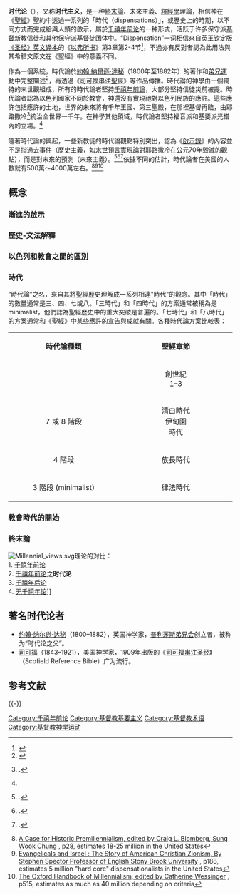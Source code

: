 {{Pathnav|基督教|基督教神学|基督教末世论|千禧年主义|千禧年前论}}
{{基督教末世论}}

'''时代论'''（{{lang-en|Dispensationalism}}），又称'''时代主义'''，是一种[[基督教末世論|終末論]]、未來主義、[[釋經學|釋經學]]理論，相信神在《[[聖經|聖經]]》聖約中透過一系列的「時代（dispensations）」，或歷史上的時期，以不同方式而完成給與人類的啟示，屬於[[千禧年前论|千禧年前论]]的一种形式，活跃于许多保守派[[基督新教|基督新教]]信徒和其他保守派基督徒团体中。“Dispensation”一词相信來自[[英王|英王]][[钦定版圣经|钦定版《圣经》英文译本]]的《[[以弗所书|以弗所书]]》第3章第2-4节<ref>{{cite web| title =以弗所书 3:2-4 (钦定版)| publisher =BibleGateway.com| url =http://www.biblegateway.com/passage/?search=Ephesians%203:2-4;&version=9;| accessdate =2007-11-30}}</ref>，不過亦有反對者認為此用法與其希腊文原文{{lang|el|οỉκονομία}}在《聖經》中的意義不同。

作為一個系統，時代論於[[約翰·納爾遜·達秘|約翰·納爾遜·達秘]]（1800年至1882年）的著作和[[普利茅斯弟兄會|弟兄運動]]中完整闡述<ref name='blaising'>{{Cite book | last1 = Blaising | first1 = Craig A. | first2 = Darrell L | last2 = Bock | title = Progressive Dispensationalism | location = Wheaton, IL | year = 1993 | publisher = BridgePoint | isbn = 1-56476-138-X}}</ref>，再透過《[[司可福串注聖經|司可福串注聖經]]》等作品傳播。時代論的神學由一個獨特的末世觀組成，所有的時代論者堅持[[千禧年前論|千禧年前論]]，大部分堅持信徒災前被提。時代論者認為以色列國家不同於教會，神還沒有實現祂對以色列民族的應許。這些應許包括應許的土地，世界的未來將有千年王國、第三聖殿，在那裡基督再臨，由耶路撒冷<ref>{{Cite book | last = Ryrie | first = Charles Caldwell | title = Basic Theology | url = https://archive.org/details/basictheology0000ryri | location = Wheaton, Ill | publisher = Victor Books | isbn = 0-89693-814-X | year = 1986 | pages = [https://archive.org/details/basictheology0000ryri/page/508 508]–9}}.</ref>統治全世界一千年。在神學其他領域，時代論者堅持福音派和基要派光譜內的立場。<ref name='blaising'/>

隨著時代論的興起，一些新教徒的時代論觀點特別突出，認為《[[啟示錄|啟示錄]]》的內容並不是指過去事件（歷史主義，如[[末世預言實現論|末世預言實現論]]對耶路撒冷在公元70年毀滅的觀點），而是對未來的預測（未來主義）。<ref>{{Citation | first = Gerhard | last = Hasel | title = Crossroads in Prophetic Interpretation: Historicism versus Futurism | type = paper | publisher = World Ministers Council | date = July 3, 1990 | place = Indianapolis, [[Indiana|IN]]}}.</ref><ref>{{Citation | first = Francis Nigel | last = Lee | author-link = Francis Nigel Lee | title = John's Revelation Unveiled | year = 2000}}.</ref><ref>{{Citation | first = David Pio | last = Gullon | title = Two Hundred Years From Lacunza: The Impact of His Eschatalogical Thought on Prophetic Studies and Modern Futurism | publisher = The First International Jerusalem Bible Conference |date=June 1998}}.</ref>依據不同的估計，時代論者在美國的人數就有500萬〜4000萬左右。<ref>[http://books.google.co.uk/books?id=huMlsCYyI5YC&pg=PT29 A Case for Historic Premillennialism, edited by Craig L. Blomberg, Sung Wook Chung] {{Wayback|url=http://books.google.co.uk/books?id=huMlsCYyI5YC&pg=PT29 |date=20190306044501 }}, p28, estimates 18-25 million in the United States</ref><ref>[http://books.google.co.uk/books?id=Fi8sJ6iOX_cC&pg=PA188 Evangelicals and Israel : The Story of American Christian Zionism, By Stephen Spector Professor of English Stony Brook University] {{Wayback|url=http://books.google.co.uk/books?id=Fi8sJ6iOX_cC&pg=PA188 |date=20190306044743 }}, p188, estimates 5 million "hard core" dispensationalists in the United States</ref><ref>[http://books.google.co.uk/books?id=dxCREXd3YKIC&pg=PA515 The Oxford Handbook of Millennialism, edited by Catherine Wessinger] {{Wayback|url=http://books.google.co.uk/books?id=dxCREXd3YKIC&pg=PA515 |date=20190306043644 }}, p515, estimates as much as 40 million depending on criteria</ref>

== 概念 ==

=== 漸進的啟示 ===
=== 歷史-文法解釋 ===
=== 以色列和教會之間的區別 ===
=== 時代 ===
“時代論”之名，來自其將聖經歷史理解成一系列相連"時代"的觀念。其中「時代」的數量通常是三、四、七或八。「三時代」和「四時代」的方案通常被稱為是minimalist，他們認為聖經歷史中的重大突破是普遍的。「七時代」和「八時代」的方案通常和《聖經》中某些應許的宣告與成就有關。各種時代論方案比較表：

{| 
|-
| style="width:8%" align="center" bgcolor="#ccffff" | '''時代論種類'''
| align="center" colspan="8" rowspan="1" bgcolor="#ccffff"| '''聖經章節'''
|-
| style="width:8%" align="center" bgcolor="#ccffff" |
| style="width:11%" align="center" bgcolor="#FFFFCC" | 創世紀<br />  1–3
| style="width:11%" align="center" bgcolor="#FFFFCC" | 創世紀<br />  3–8
| style="width:11%" align="center" bgcolor="#FFFFCC" | 創世紀<br />  9–11
| style="width:11%" align="center" bgcolor="#FFFFCC" | 創世紀<br />  12-<br /> 出埃及記<br /> 19
| style="width:11%" align="center" bgcolor="#FFFFCC" | 出埃及記 20-<br />教會建立
| style="width:11%" align="center" bgcolor="#FFFFCC" | 教會時期<br />-被提
| style="width:11%" align="center" bgcolor="#FFFFCC" | 啟示錄 20:4–6
| style="width:11%" align="center" bgcolor="#FFFFCC" | 啟示錄 20–22
|-
| align="center" bgcolor="#ccffff" | 7 或 8 階段
| align="center" bgcolor="#8cffc5" | 清白時代<br />伊甸園<br /> 時代
| align="center" bgcolor="#8cffc5" | 是非之心<br /> 時代<br />洪水前<br /> 時代 
| align="center" bgcolor="#8cffc5" | 文明管制時代
| align="center" bgcolor="#e5e5b7" | 族長時代<br />應許時代
| align="center" bgcolor="#ffcc99" | 摩西時代<br />律法時代 
| align="center" bgcolor="#66e0ff" | 教會時代<br />恩典時代  
| align="center" bgcolor="#ccccff" | 千年王國<br />時代
| align="center" bgcolor="#FFCCFF" | 最終時代<br />永恆國度<br />時代
|-
| align="center" bgcolor="#ccffff" | 4 階段
| colspan="4" align="center" bgcolor="#e5e5b7" | 族長時代
| align="center" bgcolor="#ffcc99" | 摩西時代
| align="center" bgcolor="#66e0ff" | 教會時代
| colspan="2" align="center" bgcolor="#ccccff" | 錫安時代
|-
| align="center" bgcolor="#ccffff" | 3 階段 (minimalist)
| colspan="5" align="center" bgcolor="#ffcc99" | 律法時代
| align="center" bgcolor="#66e0ff" | 恩典時代
| colspan="2" align="center" bgcolor="#ccccff" | 國度時代
|}

=== 教會時代的開始 ===
=== 終末論 ===

[[File:Millennial_views.svg|thumb]]理论的对比：<br />1. [[千禧年前论|千禧年前论]]<br />2. [[千禧年前论|千禧年前论]]之'''时代论'''<br />3. [[千禧年后论|千禧年后论]]<br />4. [[无千禧年论|无千禧年论]]]]

==著名时代论者==
*[[约翰·纳尔逊·达秘|约翰·纳尔逊·达秘]]（1800–1882），英国神学家，[[普利茅斯弟兄会|普利茅斯弟兄会]]创立者，被称为“时代论之父”。
*[[司可福|司可福]]（1843–1921），美国神学家，1909年出版的《[[司可福串注圣经|司可福串注圣经]]》（Scofield Reference Bible）广为流行。

==参考文献==
<div class="references-small">
<references />
</div>

{{-}}
{{基督教神学}}

[[Category:千禧年前论|Category:千禧年前论]]
[[Category:基督教基要主义|Category:基督教基要主义]]
[[Category:基督教术语|Category:基督教术语]]
[[Category:基督教神学运动|Category:基督教神学运动]]